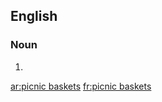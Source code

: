 ==English==

===Noun===
{{head|en|plural}}

# {{plural of|picnic basket|lang=en|nocat=1}}

[[ar:picnic baskets]]
[[fr:picnic baskets]]